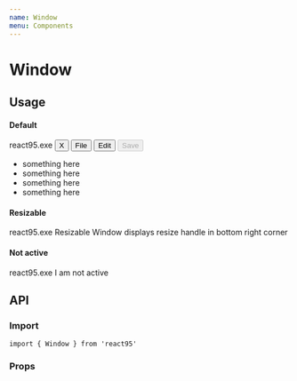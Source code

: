 ```yaml
---
name: Window
menu: Components
---
```



# Window

## Usage

#### Default

<Playground>
  <Window style={{ width: 400 }}>
    <WindowHeader
      style={{
        display: 'flex',
        alignItems: 'center',
        justifyContent: 'space-between'
      }}
    >
      <span>react95.exe</span>
      <Button>
        <span style={{ fontWeight: 'bold', transform: 'translateY(-1px)' }}>
          X
        </span>
      </Button>
    </WindowHeader>
    <Toolbar>
      <Button variant='menu' size='sm'>
        File
      </Button>
      <Button variant='menu' size='sm'>
        Edit
      </Button>
      <Button variant='menu' size='sm' disabled>
        Save
      </Button>
    </Toolbar>
    <WindowContent>
      <ul>
        <li>something here</li>
        <li>something here</li>
        <li>something here</li>
        <li>something here</li>
      </ul>
    </WindowContent>
  </Window>
</Playground>

#### Resizable

<Playground>
  <Window resizable>
    <WindowHeader>react95.exe</WindowHeader>
    <WindowContent>
      Resizable Window displays resize handle in bottom right corner
    </WindowContent>
  </Window>
</Playground>

#### Not active

<Playground>
  <Window>
    <WindowHeader isActive={false}>react95.exe</WindowHeader>
    <WindowContent>I am not active</WindowContent>
  </Window>
</Playground>

## API

### Import

```
import { Window } from 'react95'
```

### Props

<Props of={Window} />
